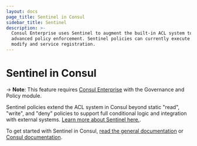```yaml
---
layout: docs
page_title: Sentinel in Consul
sidebar_title: Sentinel
description: >-
  Consul Enterprise uses Sentinel to augment the built-in ACL system to provide
  advanced policy enforcement. Sentinel policies can currently execute on KV
  modify and service registration.
---
```


# Sentinel in Consul

-> **Note**: This feature requires [Consul Enterprise](https://www.hashicorp.com/products/consul/) with the Governance and Policy module.

Sentinel policies extend the ACL system in Consul beyond static "read", "write",
and "deny" policies to support full conditional logic and integration with
external systems. [Learn more about Sentinel here.](https://docs.hashicorp.com/sentinel/concepts/).

To get started with Sentinel in Consul,
[read the general documentation](https://docs.hashicorp.com/sentinel/consul/) or
[Consul documentation](/docs/agent/sentinel).
